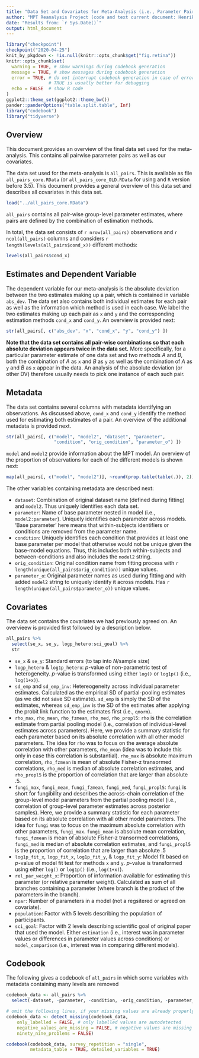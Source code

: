 ```yaml
---
title: "Data Set and Covariates for Meta-Analysis (i.e., Parameter Pairs across Methods)"
author: "MPT Reanalysis Project (code and text current document: Henrik Singmann)"
date: "Results from: `r Sys.Date()`"
output: html_document
---
```


```r
library("checkpoint")
checkpoint("2020-04-25")
knit_by_pkgdown <- !is.null(knitr::opts_chunk$get("fig.retina"))
knitr::opts_chunk$set(
  warning = TRUE, # show warnings during codebook generation
  message = TRUE, # show messages during codebook generation
  error = TRUE, # do not interrupt codebook generation in case of errors,
                # TRUE is usually better for debugging
  echo = FALSE  # show R code
)
ggplot2::theme_set(ggplot2::theme_bw())
pander::panderOptions("table.split.table", Inf)
library("codebook")
library("tidyverse")
```

## Overview

This document provides an overview of the final data set used for the
meta-analysis. This contains all pairwise parameter pairs as well as our
covariates.

The data set used for the meta-analysis is `all_pairs`. This is available as file `all_pairs_core.RData` (or
`all_pairs_core_OLD.RData` for using and `R` version before 3.5). This document
provides a general overview of this data set and describes all covariates in this data set.

```r
load("../all_pairs_core.RData")
```

`all_pairs` contains all pair-wise group-level parameter estimates, where pairs are defined by the combination of estimation methods.   

In total, the data set consists of `r nrow(all_pairs)` observations and `r ncol(all_pairs)` columns and considers `r length(levels(all_pairs$cond_x))` different methods:

```r
levels(all_pairs$cond_x)
```


## Estimates and Dependent Variable

The dependent variable for our meta-analysis is the absolute deviation between the two estimates making up a pair, which is contained in variable `abs_dev`. The data set also contains both individual estimates for each pair as well as the information which method is used in each case. We label the two estimates making up each pair as `x` and `y` and the corresponding estimation methods `cond_x` and `cond_y`. An overview is provided next:

```r
str(all_pairs[, c("abs_dev", "x", "cond_x", "y", "cond_y") ])
```

**Note that the data set contains all pair-wise combinations so that each absolute deviation appears twice in the data set.** More specifically, for a particular parameter estimate of one data set and two methods *A* and *B*, both the combination of *A* as `x` and *B* as `y` as well as the combination of *A* as `y` and *B* as `x` appear in the data. An analysis of the absolute deviation (or other DV) therefore usually needs to pick one instance of each such pair. 

## Metadata

The data set contains several columns with metadata identifying an observations. As discussed above, `cond_x` and `cond_y` identify the method used for estimating both estimates of a pair. An overview of the additional metadata is provided next.

```r
str(all_pairs[, c("model", "model2", "dataset", "parameter",
                  "condition", "orig_condition", "parameter_o") ])
```

`model` and `model2` provide information about the MPT model. An overview of the proportion of observations for each of the different models is shown next:

```r
map(all_pairs[, c("model", "model2")], ~round(prop.table(table(.)), 2))
```

The other variables containing metadata are described next:

- `dataset`: Combination of original dataset name (defined during fitting) and `model2`. Thus uniquely identifies each data set.
- `parameter`: Name of base parameter nested in model (i.e., `model2:parameter`). Uniquely identifies each parameter across models. 'Base parameter' here means that within-subjects identifiers or conditions are removed from the parameter name. 
- `condition`: Uniquely identifies each condition that provides at least one base parameter per model that otherwise would not be unique given the base-model equations. Thus, this includes both within-subjects and between-conditions and also includes the `model2` string.
- `orig_condition`: Original condition name from fitting process with `r length(unique(all_pairs$orig_condition))` unique values. 
- `parameter_o`: Original parameter names as used during fitting and with added `model2` string to uniquely identify it across models. Has `r length(unique(all_pairs$parameter_o))` unique values. 

## Covariates

The data set contains the covariates we had previously agreed on. An overvieew is provided first followed by a description below.

```r
all_pairs %>% 
  select(se_x, se_y, logp_hetero:sci_goal) %>% 
  str
```

- `se_x` & `se_y`: Standard errors (to tap into $N$/sample size)
- `logp_hetero` & `log1p_hetero`:  $p$-value of non-parametric test of heterogeneity. $p$-value is transformed using either `log()` or `log1p()` (i.e.,  `log(1+x)`).
- `sd_emp` and `sd_emp_inv`: Hetereogeneity across individual parameter estimates. Calculated as the empirical SD of partial-pooling estimates (as we did not save SD estimate). `sd_emp` is simply the SD of the estimates, whereas `sd_emp_inv` is the SD of the estimates after applying the probit link function to the estimates first (i.e., `qnorm`).
- `rho_max`, `rho_mean`, `rho_fzmean`, `rho_med`, `rho_propl5`: `rho` is the correlation estimate from partial pooling model (i.e., correlation of individual-level estimates across parameters). Here, we provide a summary statistic for each parameter based on its absolute correlation with all other model parameters. The idea for `rho` was to focus on the average absolute correlation with other parameters,  `rho_mean` (idea was to include this only in case this correlation is substantial). `rho_max` is absolute maximum correlation, `rho_fzmean` is mean of absolute Fisher-z transormed correlations, `rho_med` is median of absolute correlation estimates, and `rho_propl5` is the proportion of correlation that are larger than absolute .5.
- `fungi_max`, `fungi_mean`, `fungi_fzmean`, `fungi_med`, `fungi_propl5`: `fungi` is short for fungibility and describes the across-chain correlation of the group-level model parameters from the partial pooling model (i.e., correlation of group-level parameter estimates across posterior samples). Here, we provide a summary statistic for each parameter based on its absolute correlation with all other model parameters. The idea for `fungi` was to focus on the maximum absolute correlation with other parameters,  `fungi_max`. `fungi_mean` is absolute mean correlation, `fungi_fzmean` is mean of absolute Fisher-z transormed correlations, `fungi_med` is median of absolute correlation estimates, and `fungi_propl5` is the proportion of correlation that are larger than absolute .5
- `log1p_fit_x`, `logp_fit_x`, `log1p_fit_y`, & `logp_fit_y`: Model fit based on $p$-value of model fit test for methods `x` and `y`. $p$-value is transformed using either `log()` or `log1p()` (i.e.,  `log(1+x)`).
- `rel_par_weight_x`: Proportion of information available for estimating this parameter (or relative parameter weight). Calculated as sum of all branches containing a parameter (where branch is the product of the parameters in the branch).
- `npar`: Number of parameters in a model (not a regsitered or agreed on covariate).
- `population`: Factor with 5 levels describing the population of participants.
- `sci_goal`: Factor with 2 levels describing scientific goal of original paper that used the model. Either `estimation` (i.e., interest was in parameter values or differences in parameter values across conditions) or `model_comparison` (i.e., interest was in comparing different models).

## Codebook

The following gives a codebook of `all_pairs` in which some variables with metadata containing many levels are removed

```r
codebook_data <- all_pairs %>% 
  select(-dataset, -parameter, -condition, -orig_condition, -parameter_o)
```

```r
# omit the following lines, if your missing values are already properly labelled
codebook_data <- detect_missing(codebook_data,
    only_labelled = FALSE, # only labelled values are autodetected 
    negative_values_are_missing = FALSE, # negative values are missing values
    ninety_nine_problems = FALSE)

codebook(codebook_data, survey_repetition = "single", 
         metadata_table = TRUE, detailed_variables = TRUE)
```
